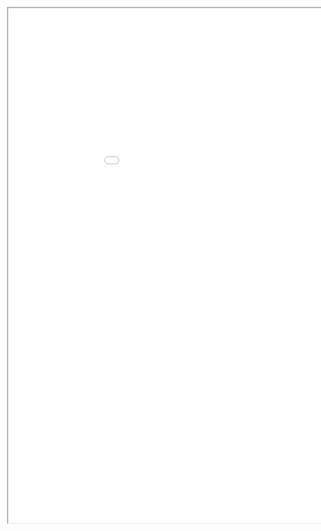 <iframe 
  width="1050" 
  height="1200" 
  src="./resources/resume.pdf">
</iframe>

<!-- <embed src="./resources/resume.pdf" type="application/pdf" width="600" height="400" /> -->
